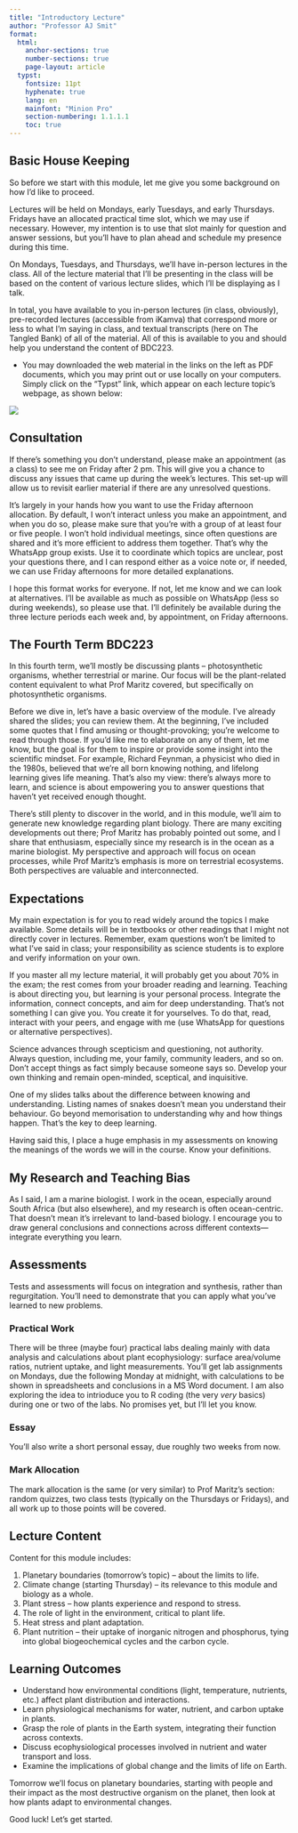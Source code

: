 ```yaml
---
title: "Introductory Lecture"
author: "Professor AJ Smit"
format:
  html:
    anchor-sections: true
    number-sections: true
    page-layout: article
  typst:
    fontsize: 11pt
    hyphenate: true
    lang: en
    mainfont: "Minion Pro"
    section-numbering: 1.1.1.1
    toc: true
---
```


## Basic House Keeping

So before we start with this module, let me give you some background on how I'd like to proceed.

Lectures will be held on Mondays, early Tuesdays, and early Thursdays. Fridays have an allocated practical time slot, which we may use if necessary. However, my intention is to use that slot mainly for question and answer sessions, but you'll have to plan ahead and schedule my presence during this time.

On Mondays, Tuesdays, and Thursdays, we'll have in-person lectures in the class. All of the lecture material that I'll be presenting in the class will be based on the content of various lecture slides, which I'll be displaying as I talk.

In total, you have available to you in-person lectures (in class, obviously), pre-recorded lectures (accessible from iKamva) that correspond more or less to what I'm saying in class, and textual transcripts (here on The Tangled Bank) of all of the material. All of this is available to you and should help you understand the content of BDC223.

::: callout-note
-   You may downloaded the web material in the links on the left as PDF documents, which you may print out or use locally on your computers. Simply click on the "Typst" link, which appear on each lecture topic's webpage, as shown below:

![](images/clipboard-2059038248.png)
:::

## Consultation

If there’s something you don’t understand, please make an appointment (as a class) to see me on Friday after 2 pm. This will give you a chance to discuss any issues that came up during the week’s lectures. This set-up will allow us to revisit earlier material if there are any unresolved questions.

It’s largely in your hands how you want to use the Friday afternoon allocation. By default, I won’t interact unless you make an appointment, and when you do so, please make sure that you’re with a group of at least four or five people. I won’t hold individual meetings, since often questions are shared and it’s more efficient to address them together. That’s why the WhatsApp group exists. Use it to coordinate which topics are unclear, post your questions there, and I can respond either as a voice note or, if needed, we can use Friday afternoons for more detailed explanations.

I hope this format works for everyone. If not, let me know and we can look at alternatives. I’ll be available as much as possible on WhatsApp (less so during weekends), so please use that. I’ll definitely be available during the three lecture periods each week and, by appointment, on Friday afternoons.

## The Fourth Term BDC223

In this fourth term, we’ll mostly be discussing plants -- photosynthetic organisms, whether terrestrial or marine. Our focus will be the plant-related content equivalent to what Prof Maritz covered, but specifically on photosynthetic organisms.

Before we dive in, let’s have a basic overview of the module. I've already shared the slides; you can review them. At the beginning, I’ve included some quotes that I find amusing or thought-provoking; you’re welcome to read through those. If you’d like me to elaborate on any of them, let me know, but the goal is for them to inspire or provide some insight into the scientific mindset. For example, Richard Feynman, a physicist who died in the 1980s, believed that we’re all born knowing nothing, and lifelong learning gives life meaning. That’s also my view: there’s always more to learn, and science is about empowering you to answer questions that haven’t yet received enough thought.

There’s still plenty to discover in the world, and in this module, we’ll aim to generate new knowledge regarding plant biology. There are many exciting developments out there; Prof Maritz has probably pointed out some, and I share that enthusiasm, especially since my research is in the ocean as a marine biologist. My perspective and approach will focus on ocean processes, while Prof Maritz’s emphasis is more on terrestrial ecosystems. Both perspectives are valuable and interconnected.

## Expectations

My main expectation is for you to read widely around the topics I make available. Some details will be in textbooks or other readings that I might not directly cover in lectures. Remember, exam questions won’t be limited to what I’ve said in class; your responsibility as science students is to explore and verify information on your own.

If you master all my lecture material, it will probably get you about 70% in the exam; the rest comes from your broader reading and learning. Teaching is about directing you, but learning is your personal process. Integrate the information, connect concepts, and aim for deep understanding. That’s not something I can give you. You create it for yourselves. To do that, read, interact with your peers, and engage with me (use WhatsApp for questions or alternative perspectives).

Science advances through scepticism and questioning, not authority. Always question, including me, your family, community leaders, and so on. Don’t accept things as fact simply because someone says so. Develop your own thinking and remain open-minded, sceptical, and inquisitive.

One of my slides talks about the difference between knowing and understanding. Listing names of snakes doesn’t mean you understand their behaviour. Go beyond memorisation to understanding why and how things happen. That’s the key to deep learning.

[Having said this, I place a huge emphasis in my assessments on knowing the meanings of the words we will in the course. Know your definitions.]{.my-highlight}

## My Research and Teaching Bias

As I said, I am a marine biologist. I work in the ocean, especially around South Africa (but also elsewhere), and my research is often ocean-centric. That doesn’t mean it's irrelevant to land-based biology. I encourage you to draw general conclusions and connections across different contexts—integrate everything you learn.

## Assessments

Tests and assessments will focus on integration and synthesis, rather than regurgitation. You’ll need to demonstrate that you can apply what you’ve learned to new problems.

### Practical Work

There will be three (maybe four) practical labs dealing mainly with data analysis and calculations about plant ecophysiology: surface area/volume ratios, nutrient uptake, and light measurements. You’ll get lab assignments on Mondays, due the following Monday at midnight, with calculations to be shown in spreadsheets and conclusions in a MS Word document. I am also exploring the idea to intrioduce you to R coding (the very *very* basics) during one or two of the labs. No promises yet, but I’ll let you know.

### Essay

You’ll also write a short personal essay, due roughly two weeks from now.

### Mark Allocation

The mark allocation is the same (or very similar) to Prof Maritz’s section: random quizzes, two class tests (typically on the Thursdays or Fridays), and all work up to those points will be covered.

## Lecture Content

Content for this module includes:

1.  Planetary boundaries (tomorrow’s topic) -- about the limits to life.
2.  Climate change (starting Thursday) -- its relevance to this module and biology as a whole.
3.  Plant stress -- how plants experience and respond to stress.
4.  The role of light in the environment, critical to plant life.
5.  Heat stress and plant adaptation.
6.  Plant nutrition -- their uptake of inorganic nitrogen and phosphorus, tying into global biogeochemical cycles and the carbon cycle.

## Learning Outcomes

-   Understand how environmental conditions (light, temperature, nutrients, etc.) affect plant distribution and interactions.
-   Learn physiological mechanisms for water, nutrient, and carbon uptake in plants.
-   Grasp the role of plants in the Earth system, integrating their function across contexts.
-   Discuss ecophysiological processes involved in nutrient and water transport and loss.
-   Examine the implications of global change and the limits of life on Earth.

Tomorrow we’ll focus on planetary boundaries, starting with people and their impact as the most destructive organism on the planet, then look at how plants adapt to environmental changes.

Good luck! Let’s get started.
